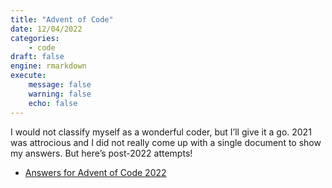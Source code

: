 ---
title: "Advent of Code"
date: 12/04/2022
categories:
    - code
draft: false
engine: rmarkdown
execute:
    message: false
    warning: false
    echo: false
---

I would not classify myself as a wonderful coder, but I'll give it a go. 2021 was attrocious and I did not really come up with a single document to show my answers. But here's post-2022 attempts!

- [Answers for Advent of Code 2022](https://htmlpreview.github.io/?https://github.com/DamonCharlesRoberts/advent_of_code/blob/main/advent_2022/code/dcr_aoc.html)